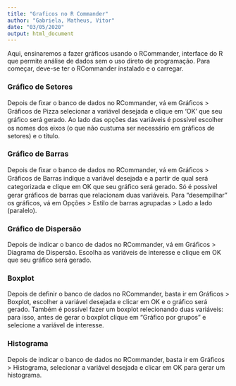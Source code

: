 ```yaml
---
title: "Graficos no R Commander"
author: "Gabriela, Matheus, Vitor"
date: "03/05/2020"
output: html_document
---
```


Aqui, ensinaremos a fazer gráficos usando o RCommander, interface do R que permite análise de dados sem o uso direto de programação. Para começar, deve-se ter o RCommander instalado e o carregar.


### Gráfico de Setores

Depois de ﬁxar o banco de dados no RCommander, vá em Gráﬁcos > Gráﬁcos de Pizza selecionar a variável desejada e clique em 'OK' que seu gráﬁco será gerado. Ao lado das opções das variáveis é possível escolher os nomes dos eixos (o que não custuma ser necessário em gráﬁcos de setores) e o título.

### Gráfico de Barras

Depois de ﬁxar o banco de dados no RCommander, vá em Gráﬁcos > Gráﬁcos de Barras indique a variável desejada e a partir de qual será categorizada e clique em OK que seu gráﬁco será gerado. Só é possível gerar gráﬁcos de barras que relacionam duas variáveis. Para "desempilhar" os gráficos, vá em Opções > Estilo de barras agrupadas > Lado a lado (paralelo).

### Gráfico de Dispersão

Depois de indicar o banco de dados no RCommander, vá em Gráﬁcos > Diagrama de Dispersão. Escolha as variáveis de interesse e clique em OK que seu gráfico será gerado.

### Boxplot

Depois de deﬁnir o banco de dados no RCommander, basta ir em Gráﬁcos > Boxplot, escolher a variável desejada e clicar em OK e o gráfico será gerado. Também é possível fazer um boxplot relecionando duas variáveis: para isso, antes de gerar o boxplot clique em "Gráﬁco por grupos" e selecione a variável de interesse.

### Histograma

Depois de indicar o banco de dados no RCommander, basta ir em Gráﬁcos > Histograma, selecionar a variável desejada e clicar em OK  para gerar um histograma.



